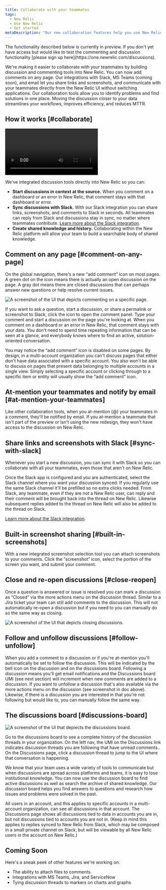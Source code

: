 ```yaml
---
title: Collaborate with your teammates
tags:
  - New Relic 
  - Use New Relic
  - Get started
metaDescription: "Our new collaboration features help you use New Relic to solve problems together"
---
```





<Callout variant="important">
The functionality described below is currently in preview. If you don't yet have access but would like to test the commenting and discussion functionality [please sign up here](https://one.newrelic.com/discussions).
</Callout>

We're making it easier to collaborate with your teammates by building discussion and commenting tools into New Relic. You can now add comments on any page. Our integrations with Slack, MS Teams (coming soon), and email let you share links and screenshots, and communicate with your teammates directly from the New Relic UI without switching applications. Our collaboration tools allow you to identify problems and find solutions in one place. Moving the discussion closer to your data streamlines your workflows, improves efficiency, and reduces MTTR.

## How it works [#collaborate]

<Video
 type="wistia"
 id="m4b6y854wi"
/>

We've integrated discussion tools directly into New Relic so you can: 

* **Start discussions in context at the source.** When you comment on a dashboard or an error in New Relic, that comment stays with that dashboard or error.
* **Sync discussions with Slack.**  With our Slack integration you can share links, screenshots, and comments to Slack in seconds. All teammates  can reply from Slack and discussions stay in sync, no matter where teammates contribute. [Learn more about the Slack integration](https://docs-preview.newrelic.com/docs/collaboration-slack-integration).
* **Create shared knowledge and history.** Collaborating within the New Relic platform will allow your team to build a searchable body of shared knowledge.
## Comment on any page [#comment-on-any-page]

On the global navigation, there's a new “add comment” icon on most pages. A green dot on the icon means there is actually an open discussion on the page. A gray dot means there are closed discussions that can perhaps answer new questions or help resolve current issues. 

<img
  title="Comment on any page "
  alt="A screenshot of the UI that depicts commenting on a specific page."
  src={green_dot}
/>

If you want to ask a question, start a discussion, or share a permalink or screenshot to Slack, click the icon to open the comment panel. Type your comment and start a discussion on the page you're looking at. When you comment on a dashboard or an error in New Relic, that comment stays with your data. You don't need to spend time repeating information that can be seen at a glance, and everybody knows where to find an active, solution-oriented conversation.

You may notice the “add comment” icon is disabled on some pages. By design, in a multi-account organization you can't discuss pages that either don't have data associated with a specific account. You also won't be able to discuss on pages that present data belonging to multiple accounts in a single view. Simply selecting a specific account or clicking through to a specific item or entity will usually show the “add comment” icon.

## At-mention your teammates and notify by email [#at-mention-your-teammates]

Like other collaboration tools, when you at-mention (@) your teammates in a comment, they'll be notified by email. If you at-mention a teammate that isn't part of the preview or isn't using the new redesign, they won't have access to the discussion on New Relic. 

## Share links and screenshots with Slack [#sync-with-slack]

Whenever you start a new discussion, you can sync it with Slack so you can collaborate with all your teammates, even those that aren't on New Relic.

Once the Slack app is configured and you are authenticated, select the Slack channel where you want your discussion synced. If you regularly use the same Slack channel it'll be prefilled so no extra clicks needed. From Slack, any teammate, even if they are not a New Relic user, can reply and their comment will be brought back into the thread on New Relic. Likewise subsequent replies added to the thread on New Relic will also be added to the thread on Slack.

[Learn more about the Slack integration](https://docs-preview.newrelic.com/docs/collaboration-slack-integration).

## Built-in screenshot sharing [#built-in-screenshots]

With a new integrated screenshot selection tool you can attach screenshots to your comments. Click the “screenshot” icon, select the portion of the screen you want, and submit your comment. 

## Close and re-open discussions [#close-reopen]

Once a question is answered or issue is resolved you can mark a discussion as “Closed” via the more actions menu on the discussion thread. Similar to a Jira ticket your team can still add comments to the discussion. This will not automatically re-open a discussion but if you need to you can manually do so the same way as closing.

<img
  title="Close and reopen discussions "
  alt="A screenshot of the UI that depicts closing discussions."
  src={close_and_reopen_discussions}
/>

## Follow and unfollow discussions [#follow-unfollow]

When you add a comment to a discussion or if you're at-mention you'll automatically be set to follow the discussion. This will be indicated by the bell icon on the discussion and on the discussions board. Following a discussion means you'll get email notifications and the Discussions board UMI (see next section) will increment when new comments are added to a discussion. If you want to unfollow a discussion that's also available via the more actions menu on the discussion (see screenshot in doc above).  Likewise, if there is a discussion you are interested in that you're not following but would like to, you can manually follow the same way. 

## The discussions board [#discussions-board]

<img
  title="Discussions board"
  alt="A screenshot of the UI that depiects the discussions board."
  src={collaboration_discussion_board_new}
/>

Go to the discussions board to see a complete history of the discussion threads in your organization. On the left nav, the UMI on the Discussions link indicates discussion threads you are following that have unread comments.. On the Discussions page, click a discussion thread to jump to the UI where that conversation is happening.

We know that your team uses a wide variety of tools to communicate but when discussions are spread across platforms and teams, it is easy to lose institutional knowledge. You can now use the discussion board to find active discussions as well as search the archive of shared knowledge. Our discussion board helps you find answers to questions and research how issues and problems were solved in the past.

All users in an account, and this applies to specific accounts in a multi-account organization, can see all discussions in that account. The Discussions page shows all discussions tied to data in accounts you are in, but not discussions tied to accounts you are not in.  (Keep in mind this applies to replies synced to New Relic from Slack, which may be composed in a small private channel on Slack, but will be viewable by all New Relic users in the account on New Relic.)

## Coming Soon

Here's a sneak peek of other features we're working on:
* The ability to attach files to comments.
* Integrations with MS Teams, Jira, and ServiceNow
* Tying discussion threads to markers on charts and graphs